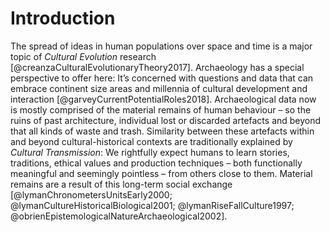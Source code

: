 # Introduction {#introduction}

The spread of ideas in human populations over space and time is a major topic of *Cultural Evolution* research [@creanzaCulturalEvolutionaryTheory2017]. Archaeology has a special perspective to offer here: It's concerned with questions and data that can embrace continent size areas and millennia of cultural development and interaction [@garveyCurrentPotentialRoles2018]. Archaeological data now is mostly comprised of the material remains of human behaviour -- so the ruins of past architecture, individual lost or discarded artefacts and beyond that all kinds of waste and trash. Similarity between these artefacts within and beyond cultural-historical contexts are traditionally explained by *Cultural Transmission*: We rightfully expect humans to learn stories, traditions, ethical values and production techniques -- both functionally meaningful and seemingly pointless -- from others close to them. Material remains are a result of this long-term social exchange [@lymanChronometersUnitsEarly2000; @lymanCultureHistoricalBiological2001; @lymanRiseFallCulture1997; @obrienEpistemologicalNatureArchaeological2002]. 
